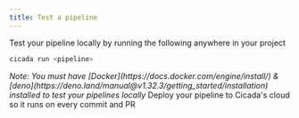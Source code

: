 ```yaml
---
title: Test a pipeline
---
```



Test your pipeline locally by running the following anywhere in your project
```bash
cicada run <pipeline>
```
<em>
Note: You must have [Docker](https://docs.docker.com/engine/install/) & [deno](https://deno.land/manual@v1.32.3/getting_started/installation) installed to test your pipelines locally
</em>


<Card title="Next: Deploy your pipeline" icon="pencil" href="deploy-pipeline">
  Deploy your pipeline to Cicada's cloud so it runs on every commit and PR
</Card>

